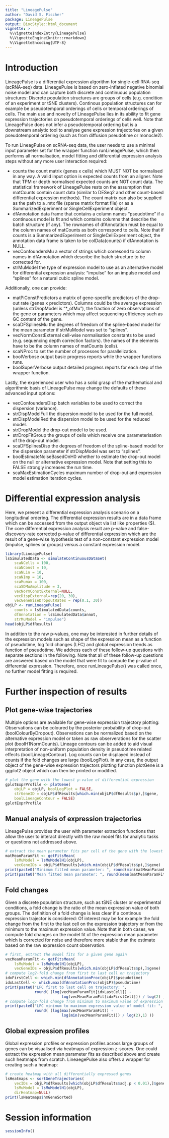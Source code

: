 ```yaml
---
title: "LineagePulse"
author: "David S. Fischer"
package: LineagePulse
output: BiocStyle::html_document
vignette: >
  %\VignetteIndexEntry{LineagePulse}
  %\VignetteEngine{knitr::rmarkdown}
  %\VignetteEncoding{UTF-8}  
---
```



# Introduction

LineagePulse is a differential expression algorithm for single-cell RNA-seq (scRNA-seq) data.
LineagePulse is based on zero-inflated negative binomial noise model and can capture both discrete and continuous population structures:
Discrete population structures are groups of cells (e.g. condition of an experiment or tSNE clusters).
Continous population structures can for example be pseudotemporal orderings of cells or temporal orderings of cells.
The main use and novelty of LineagePulse lies in its ability to fit gene expression trajectories on pseudotemporal orderings of cells well.
Note that LineagePulse does not infer a pseudotemporal ordering but is a downstream analytic tool to analyse gene expression trajectories on a given pseudotemporal ordering (such as from diffusion pseudotime or monocle2).

To run LineagPulse on scRNA-seq data, the user needs to use a minimal input parameter set for 
the wrapper function runLineagePulse, which then performs all normalisation, model fitting and differential expression analysis steps without any more user interaction required:

* counts the count matrix (genes x cells) which MUST NOT be normalised in any way. A valid input option is expected counts from an aligner. Note that TPM or depth normalised expected counts are NOT count data. The statistical framework of LineagePulse rests on the assumption that matCounts contain count data (similar to DESeq2 and other count-based differential expression methods). The count matrix can also be supplied as the path to a .mtx file (sparse matrix format file) or as a SummarizedExperiment or SingleCellExperiment object.
* dfAnnotation data frame that contains a column names "pseudotime" if a continuous model is fit and which contains columns that describe the batch structure (if any). The rownames of dfAnnotation must be equal to the column names of matCounts as both correspond to cells. Note that if counts is a SummarizedExperiment or SingleCellExperiment object, the annotation data frame is taken to be colData(counts) if dfAnnotation is NULL.
* vecConfoundersMu a vector of strings which corresond to column names in dfAnnotation which describe the batch structure to be corrected for.
* strMuModel the type of expression model to use as an alternative model for differential expression analysis: "impulse" for an impulse model and "splines" for a natural cubic spline model.

Additionally, one can provide:

* matPiConstPredictors a matrix of gene-specific predictors of the drop-out rate (genes x predictors). Columns could be the average expression (unless strDropModel is "*_ofMu"), the fraction of zero observations of the gene or parameters which may affect sequencing efficiency such as GC content of the gene. 
* scaDFSplinesMu the degrees of freedom of the spline-based model for the mean parameter if strMuModel was set to "splines".
* vecNormConstExternal cell-wise normalisation constants to be used (e.g. sequencing depth correction factors). the names of the elements have to be the column names of matCounts (cells).
* scaNProc to set the number of processes for parallelization.
* boolVerbose output basic progress reports while the wrapper functions runs.
* boolSuperVerbose output detailed progress reports for each step of the wrapper function.

Lastly, the experienced user who has a solid grasp of the mathematical and algorithmic basis of LineagePulse may change the defaults of these advanced input options:

* vecConfoundersDisp batch variables to be used to correct the dispersion (variance).
* strDispModelFull the dispersion model to be used for the full model.
* strDispModelRed the dispersion model to be used for the reduced model.
* strDropModel the drop-out model to be used.
* strDropFitGroup the groups of cells which receive one parameterisation of the drop-out model.
* scaDFSplinesDisp the degrees of freedom of the spline-based model for the dispersion parameter if strDispModel was set to "splines".
* boolEstimateNoiseBasedOnH0 whether to estimate the drop-out model on the null or alternative expression model. Note that setting this to FALSE strongly increases the run time.
* scaMaxEstimationCycles maximum number of drop-out and expression model estimation iteration cycles.

# Differential expression analysis

Here, we present a differential expression analysis scenario on a longitudinal ordering.
The differential expression results are in a data frame which can be accessed from the output object via list like properties ($).
The core differential expression analysis result are p-value and false-discovery-rate corrected p-value of differential expression which are the result of a gene-wise hypothesis test of a non-constant expression model (impulse, splines or groups) versus a constant expression model.

```r
library(LineagePulse)
lsSimulatedData <- simulateContinuousDataSet(
    scaNCells = 100,
    scaNConst = 10,
    scaNLin = 10,
    scaNImp = 10,
    scaMumax = 100,
    scaSDMuAmplitude = 3,
    vecNormConstExternal=NULL,
    vecDispExternal=rep(20, 30),
    vecGeneWiseDropoutRates = rep(0.1, 30))
objLP <- runLineagePulse(
    counts = lsSimulatedData$counts,
    dfAnnotation = lsSimulatedData$annot,
    strMuModel = "impulse")
head(objLP$dfResults)
```

In addition to the raw p-values, one may be interested in further details of the expression models such as shape of the expression mean as a function of pseudotime, log fold changes (LFC) and global expression trends as function of pseudotime. 
We address each of these follow-up questions with separate sections in the following.
Note that all of these follow-up questions are answered based on the model that were fit to compute the p-value of differential expression. 
Therefore, once runLineagePulse() was called once, no further model fitting is required.

# Further inspection of results
## Plot gene-wise trajectories

Multiple options are available for gene-wise expression trajectory plotting:
Observations can be coloured by the posterior probability of drop-out (boolColourByDropout).
Observations can be normalized based on the alternative expression model 
or taken as raw observerations for the scatter plot (boolH1NormCounts).
Lineage contours can be added to aid visual interpretation of non-uniform population density in pseudotime related effects (boolLineageContour).
Log counts can be displayed instead of counts if the fold changes are large (boolLogPlot).
In any case, the output object of the gene-wise expression trajectors plotting function plotGene
is a ggplot2 object which can then be printed or modified.

```r
# plot the gene with the lowest p-value of differential expression
gplotExprProfile <- plotGene(
    objLP = objLP, boolLogPlot = FALSE,
    strGeneID = objLP$dfResults[which.min(objLP$dfResults$p),]$gene,
    boolLineageContour = FALSE)
gplotExprProfile
```

## Manual analysis of expression trajectories

LineagePulse provides the user with parameter extraction functions that allow the user to interact directly with the raw model fits for analytic tasks or questions not addressed above.

```r
# extract the mean parameter fits per cell of the gene with the lowest p-value.
matMeanParamFit <- getFitsMean(
    lsMuModel = lsMuModelH1(objLP),
    vecGeneIDs = objLP$dfResults[which.min(objLP$dfResults$p),]$gene)
print(paste0("Minimum fitted mean parameter: ", round(min(matMeanParamFit),1) ))
print(paste0("Mean fitted mean parameter: ", round(mean(matMeanParamFit),1) ))
```

## Fold changes

Given a discrete population structure, such as tSNE cluster or experimental conditions, a fold change is the ratio of the mean expression value of both groups. 
The definition of a fold change is less clear if a continous expression trajector is considered:
Of interest may be for example the fold change from the first to the last cell on the expression trajectory or from the minimum to the maximum expression value.
Note that in both cases, we compute fold changes on the model fit of the expression mean parameter which is corrected for noise and therefore more stable than the estimate based on the raw expression count observation.
```r
# first, extract the model fits for a given gene again
vecMeanParamFit <- getFitsMean(
    lsMuModel = lsMuModelH1(objLP),
    vecGeneIDs = objLP$dfResults[which.min(objLP$dfResults$p),]$gene)
# compute log2-fold change from first to last cell on trajectory
idxFirstCell <- which.min(dfAnnotationProc(objLP)$pseudotime)
idxLastCell <- which.max(dfAnnotationProc(objLP)$pseudotime)
print(paste0("LFC first to last cell on trajectory: ",
             round( (log(vecMeanParamFit[idxLastCell]) - 
                         log(vecMeanParamFit[idxFirstCell])) / log(2) ,1) ))
# compute log2-fold change from minimum to maximum value of expression trajectory
print(paste0("LFC minimum to maximum expression value of model fit: ", 
             round( (log(max(vecMeanParamFit)) - 
                         log(min(vecMeanParamFit))) / log(2),1) ))
```

## Global expression profiles
Global expression profiles or expression profiles across large groups of genes can be visualised via heatmaps of expression z-scores.
One could extract the expression mean parameter fits as described above and create such heatmaps from scratch.
LineaegePulse also offers a wrapper for creating such a heatmap:

```r
# create heatmap with all differentially expressed genes
lsHeatmaps <- sortGeneTrajectories(
    vecIDs = objLP$dfResults[which(objLP$dfResults$adj.p < 0.01),]$gene,
    lsMuModel = lsMuModelH1(objLP),
    dirHeatmap=NULL)
print(lsHeatmaps$hmGeneSorted)
```

# Session information

```r
sessionInfo()
```